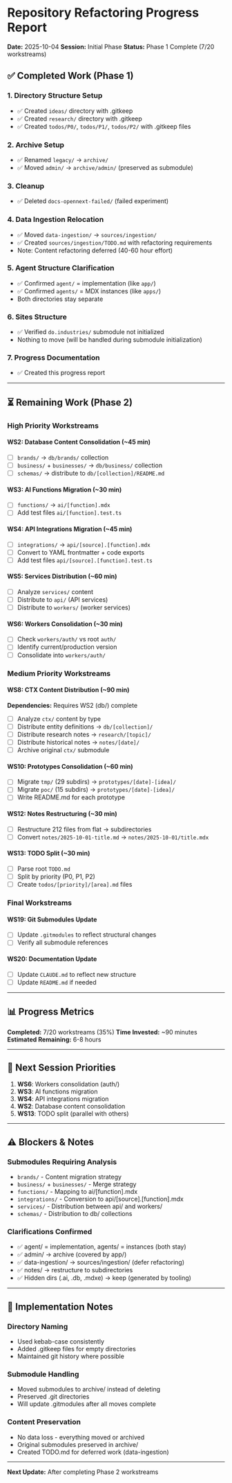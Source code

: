 # Repository Refactoring Progress Report

**Date:** 2025-10-04
**Session:** Initial Phase
**Status:** Phase 1 Complete (7/20 workstreams)

## ✅ Completed Work (Phase 1)

### 1. Directory Structure Setup
- ✅ Created `ideas/` directory with .gitkeep
- ✅ Created `research/` directory with .gitkeep
- ✅ Created `todos/P0/`, `todos/P1/`, `todos/P2/` with .gitkeep files

### 2. Archive Setup
- ✅ Renamed `legacy/` → `archive/`
- ✅ Moved `admin/` → `archive/admin/` (preserved as submodule)

### 3. Cleanup
- ✅ Deleted `docs-opennext-failed/` (failed experiment)

### 4. Data Ingestion Relocation
- ✅ Moved `data-ingestion/` → `sources/ingestion/`
- ✅ Created `sources/ingestion/TODO.md` with refactoring requirements
- Note: Content refactoring deferred (40-60 hour effort)

### 5. Agent Structure Clarification
- ✅ Confirmed `agent/` = implementation (like `app/`)
- ✅ Confirmed `agents/` = MDX instances (like `apps/`)
- Both directories stay separate

### 6. Sites Structure
- ✅ Verified `do.industries/` submodule not initialized
- Nothing to move (will be handled during submodule initialization)

### 7. Progress Documentation
- ✅ Created this progress report

---

## ⏳ Remaining Work (Phase 2)

### High Priority Workstreams

#### WS2: Database Content Consolidation (~45 min)
- [ ] `brands/` → `db/brands/` collection
- [ ] `business/` + `businesses/` → `db/business/` collection
- [ ] `schemas/` → distribute to `db/[collection]/README.md`

#### WS3: AI Functions Migration (~30 min)
- [ ] `functions/` → `ai/[function].mdx`
- [ ] Add test files `ai/[function].test.ts`

#### WS4: API Integrations Migration (~45 min)
- [ ] `integrations/` → `api/[source].[function].mdx`
- [ ] Convert to YAML frontmatter + code exports
- [ ] Add test files `api/[source].[function].test.ts`

#### WS5: Services Distribution (~60 min)
- [ ] Analyze `services/` content
- [ ] Distribute to `api/` (API services)
- [ ] Distribute to `workers/` (worker services)

#### WS6: Workers Consolidation (~30 min)
- [ ] Check `workers/auth/` vs root `auth/`
- [ ] Identify current/production version
- [ ] Consolidate into `workers/auth/`

### Medium Priority Workstreams

#### WS8: CTX Content Distribution (~90 min)
**Dependencies:** Requires WS2 (db/) complete

- [ ] Analyze `ctx/` content by type
- [ ] Distribute entity definitions → `db/[collection]/`
- [ ] Distribute research notes → `research/[topic]/`
- [ ] Distribute historical notes → `notes/[date]/`
- [ ] Archive original `ctx/` submodule

#### WS10: Prototypes Consolidation (~60 min)
- [ ] Migrate `tmp/` (29 subdirs) → `prototypes/[date]-[idea]/`
- [ ] Migrate `poc/` (15 subdirs) → `prototypes/[date]-[idea]/`
- [ ] Write README.md for each prototype

#### WS12: Notes Restructuring (~30 min)
- [ ] Restructure 212 files from flat → subdirectories
- [ ] Convert `notes/2025-10-01-title.md` → `notes/2025-10-01/title.mdx`

#### WS13: TODO Split (~30 min)
- [ ] Parse root `TODO.md`
- [ ] Split by priority (P0, P1, P2)
- [ ] Create `todos/[priority]/[area].md` files

### Final Workstreams

#### WS19: Git Submodules Update
- [ ] Update `.gitmodules` to reflect structural changes
- [ ] Verify all submodule references

#### WS20: Documentation Update
- [ ] Update `CLAUDE.md` to reflect new structure
- [ ] Update `README.md` if needed

---

## 📊 Progress Metrics

**Completed:** 7/20 workstreams (35%)
**Time Invested:** ~90 minutes
**Estimated Remaining:** 6-8 hours

---

## 🎯 Next Session Priorities

1. **WS6**: Workers consolidation (auth/)
2. **WS3**: AI functions migration
3. **WS4**: API integrations migration
4. **WS2**: Database content consolidation
5. **WS13**: TODO split (parallel with others)

---

## ⚠️ Blockers & Notes

### Submodules Requiring Analysis
- `brands/` - Content migration strategy
- `business/` + `businesses/` - Merge strategy
- `functions/` - Mapping to ai/[function].mdx
- `integrations/` - Conversion to api/[source].[function].mdx
- `services/` - Distribution between api/ and workers/
- `schemas/` - Distribution to db/ collections

### Clarifications Confirmed
- ✅ agent/ = implementation, agents/ = instances (both stay)
- ✅ admin/ → archive (covered by app/)
- ✅ data-ingestion/ → sources/ingestion/ (defer refactoring)
- ✅ notes/ → restructure to subdirectories
- ✅ Hidden dirs (.ai, .db, .mdxe) → keep (generated by tooling)

---

## 📝 Implementation Notes

### Directory Naming
- Used kebab-case consistently
- Added .gitkeep files for empty directories
- Maintained git history where possible

### Submodule Handling
- Moved submodules to archive/ instead of deleting
- Preserved .git directories
- Will update .gitmodules after all moves complete

### Content Preservation
- No data loss - everything moved or archived
- Original submodules preserved in archive/
- Created TODO.md for deferred work (data-ingestion)

---

**Next Update:** After completing Phase 2 workstreams
